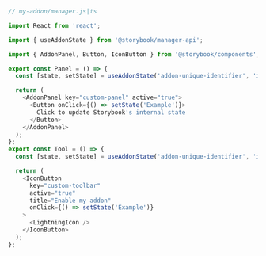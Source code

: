 ```js
// my-addon/manager.js|ts

import React from 'react';

import { useAddonState } from '@storybook/manager-api';

import { AddonPanel, Button, IconButton } from '@storybook/components';

export const Panel = () => {
  const [state, setState] = useAddonState('addon-unique-identifier', 'initial state');

  return (
    <AddonPanel key="custom-panel" active="true">
      <Button onClick={() => setState('Example')}>
        Click to update Storybook's internal state
      </Button>
    </AddonPanel>
  );
};
export const Tool = () => {
  const [state, setState] = useAddonState('addon-unique-identifier', 'initial state');

  return (
    <IconButton
      key="custom-toolbar"
      active="true"
      title="Enable my addon"
      onClick={() => setState('Example')}
    >
      <LightningIcon />
    </IconButton>
  );
};
```
